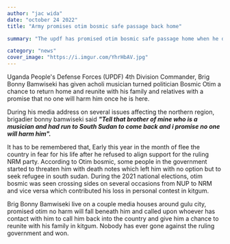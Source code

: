 ```yaml
---
author: "jac wida"
date: "october 24 2022"
title: "Army promises otim bosmic safe passage back home"

summary: "The updf has promised otim bosmic safe passage home when he decides to rturn back home"

category: "news"
cover_image: "https://i.imgur.com/YhrHbAV.jpg"
---
```


Uganda People's Defense Forces (UPDF) 4th Division Commander, Brig Bonny Bamwiseki has given acholi musician turned politician Bosmic Otim a chance to return home and reunite with his family and relatives with a promise that no one will harm him once he is here.

During his media address on several issues affecting the northern region, brigadier bonny bamwiseki said <em><strong>"Tell that brother of mine who is a musician and had run to South Sudan to come back and i promise no one will harm him".</strong></em>

It has to be remembered that, Early this year in the month of flee the country in fear for his life after he refused to align support for the ruling NRM party. According to Otim bosmic, some people in the government started to threaten him with death notes which left him with no option but to seek refugee in south sudan. During the 2021 national elections, otim bosmic was seen crossing sides on several occasions from NUP to NRM and vice versa which contributed his loss in personal contest in kitgum.

Brig Bonny Bamwiseki live on a couple media houses around gulu city, promised otim no harm will fall beneath him and called upon whoever has contact with him to call him back into the country and give him a chance to reunite with his family in kitgum. Nobody has ever gone against the ruling government and won.
